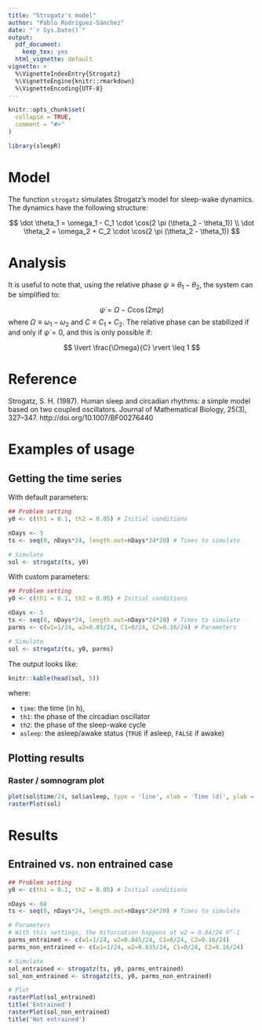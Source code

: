 ```yaml
---
title: "Strogatz's model"
author: "Pablo Rodríguez-Sánchez"
date: "`r Sys.Date()`"
output:
  pdf_document:
    keep_tex: yes
  html_vignette: default
vignette: >
  %\VignetteIndexEntry{Strogatz}
  %\VignetteEngine{knitr::rmarkdown}
  %\VignetteEncoding{UTF-8}
---
```


```r
knitr::opts_chunk$set(
  collapse = TRUE,
  comment = "#>"
)

library(sleepR)
```
# Model
The function `strogatz` simulates Strogatz's model for sleep-wake dynamics. The dynamics have the following structure:

$$
\dot \theta_1 = \omega_1 - C_1 \cdot \cos(2 \pi (\theta_2 - \theta_1)) \\
\dot \theta_2 = \omega_2 + C_2 \cdot \cos(2 \pi (\theta_2 - \theta_1))
$$

# Analysis

It is useful to note that, using the relative phase $\psi \equiv \theta_1 - \theta_2$, the system can be simplified to:

$$
\dot \psi = \Omega - C \cos(2 \pi \psi)
$$
where $\Omega \equiv \omega_1 - \omega_2$ and $C \equiv C_1 + C_2$. The relative phase can be stabilized if and only if $\dot \psi = 0$, and this is only possible if:

$$
\lvert \frac{\Omega}{C} \rvert \leq 1
$$

# Reference

Strogatz, S. H. (1987).
Human sleep and circadian rhythms: a simple model based on two coupled oscillators.
Journal of Mathematical Biology, 25(3), 327–347. http://doi.org/10.1007/BF00276440

\newpage

# Examples of usage

## Getting the time series

With default parameters:

```r
## Problem setting
y0 <- c(th1 = 0.1, th2 = 0.05) # Initial conditions

nDays <- 5
ts <- seq(0, nDays*24, length.out=nDays*24*20) # Times to simulate

# Simulate
sol <- strogatz(ts, y0)

```

With custom parameters:

```r
## Problem setting
y0 <- c(th1 = 0.1, th2 = 0.05) # Initial conditions

nDays <- 5
ts <- seq(0, nDays*24, length.out=nDays*24*20) # Times to simulate
parms <- c(w1=1/24, w2=0.85/24, C1=0/24, C2=0.16/24) # Parameters

# Simulate
sol <- strogatz(ts, y0, parms)
```

The output looks like:

```r
knitr::kable(head(sol, 5))
```

where:

- `time`: the time (in h), 
- `th1`: the phase of the circadian oscillator
- `th2`: the phase of the sleep-wake cycle
- `asleep`: the asleep/awake status (`TRUE` if asleep, `FALSE` if awake)

## Plotting results

### Raster / somnogram plot

```r
plot(sol$time/24, sol$asleep, type = 'line', xlab = 'Time (d)', ylab = 'Asleep')
rasterPlot(sol)
```

# Results

## Entrained vs. non entrained case
```r
## Problem setting
y0 <- c(th1 = 0.1, th2 = 0.05) # Initial conditions

nDays <- 60
ts <- seq(0, nDays*24, length.out=nDays*24*20) # Times to simulate

# Parameters
# With this settings, the bifurcation happens at w2 = 0.84/24 h^-1
parms_entrained <- c(w1=1/24, w2=0.845/24, C1=0/24, C2=0.16/24)
parms_non_entrained <- c(w1=1/24, w2=0.835/24, C1=0/24, C2=0.16/24)

# Simulate
sol_entrained <- strogatz(ts, y0, parms_entrained)
sol_non_entrained <- strogatz(ts, y0, parms_non_entrained)

# Plot
rasterPlot(sol_entrained)
title('Entrained')
rasterPlot(sol_non_entrained)
title('Not entrained')
```

